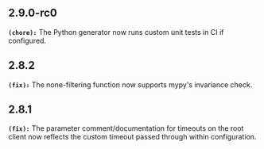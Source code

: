 ## 2.9.0-rc0
**`(chore):`** The Python generator now runs custom unit tests in CI if configured.

## 2.8.2
**`(fix):`** The none-filtering function now supports mypy's invariance check.

## 2.8.1
**`(fix):`** The parameter comment/documentation for timeouts on the root client now reflects the custom timeout passed through within configuration.

